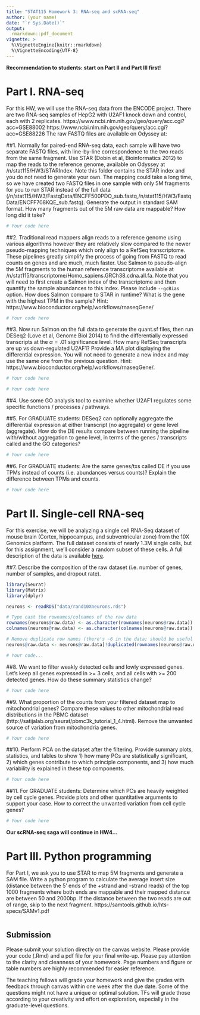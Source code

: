 ```yaml
---
title: "STAT115 Homework 3: RNA-seq and scRNA-seq"
author: (your name)
date: "`r Sys.Date()`"
output:
  rmarkdown::pdf_document
vignette: >
  %\VignetteEngine{knitr::rmarkdown}
  %\VignetteEncoding{UTF-8}
---
```


**Recommendation to students: start on Part II and Part III first!**

# Part I. RNA-seq

For this HW, we will use the RNA-seq data from the ENCODE project. There are two RNA-seq samples of HepG2 with U2AF1 knock down and control, each with 2 replicates.
https://www.ncbi.nlm.nih.gov/geo/query/acc.cgi?acc=GSE88002
https://www.ncbi.nlm.nih.gov/geo/query/acc.cgi?acc=GSE88226
The raw FASTQ files are available on Odyssey at:

##1. Normally for paired-end RNA-seq data, each sample will have two separate FASTQ files, with line-by-line correspondence to the two reads from the same fragment. Use STAR (Dobin et al, Bioinformatics 2012) to map the reads to the reference genome, available on Odyssey at /n/stat115/HW3/STARIndex. Note this folder contains the STAR index and you do not need to generate your own. The mapping could take a long time, so we have created two FASTQ files in one sample with only 5M fragments for you to run STAR instead of the full data (/n/stat115/HW3/FastqData/ENCFF500PDO_sub.fastq,/n/stat115/HW3/FastqData/ENCFF708KQE_sub.fastq). Generate the output in standard SAM format. How many fragments out of the 5M raw data are mappable? How long did it take?
```r
# Your code here
```

##2. Traditional read mappers align reads to a reference genome using various algorithms however they are relatively slow compared to the newer pseudo-mapping techniques which only align to a RefSeq transcriptome. These pipelines greatly simplify the process of going from FASTQ to read counts on genes and are much, much faster. Use Salmon to pseudo-align the 5M fragments to the human reference transcriptome available at /n/stat115/transcriptome/Homo_sapiens.GRCh38.cdna.all.fa. Note that you will need to first create a Salmon index of the transcriptome and then quantify the sample abundances to this index. Please include `--gcBias` option. How does Salmon compare to STAR in runtime? What is the gene with the highest TPM in the sample?
Hint: https://www.bioconductor.org/help/workflows/rnaseqGene/
```r
# Your code here
```

##3. Now run Salmon on the full data to generate the quant.sf files, then run DESeq2 (Love et al, Genome Biol 2014) to find the differentially expressed transcripts at the $\alpha=.01$ significance level. How many RefSeq transcripts are up vs down-regulated U2AF1? Provide a MA plot displaying the differential expression. You will not need to generate a new index and may use the same one from the previous question.
Hint: https://www.bioconductor.org/help/workflows/rnaseqGene/.
```r
# Your code here
```

```r
# Your code here
```

##4. Use some GO analysis tool to examine whether U2AF1 regulates some specific functions / processes / pathways.

##5. For GRADUATE students: DESeq2 can optionally aggregate the differential expression at either transcript (no aggregate) or gene level (aggregate). How do the DE results compare between running the pipeline with/without aggregation to gene level, in terms of the genes / transcripts called and the GO categories?
```r
# Your code here
```

##6. For GRADUATE students: Are the same genes/txs called DE if you use TPMs instead of counts (i.e. abundances versus counts)? Explain the difference between TPMs and counts.
```r
# Your code here
```

# Part II. Single-cell RNA-seq

For this exercise, we will be analyzing a single cell RNA-Seq dataset of mouse brain (Cortex, hippocampus, and subventricular zone) from the 10X Genomics platform. The full dataset consists of nearly 1.3M single cells, but for this assignment, we’ll consider a random subset of these cells. A full description of the data is available [here](https://support.10xgenomics.com/single-cell/datasets/1M_neurons).

##7. Describe the composition of the raw dataset (i.e. number of genes, number of samples, and dropout rate).
```r
library(Seurat)
library(Matrix)
library(dplyr)

neurons <- readRDS("data/rand10Xneurons.rds")

# Type cast the rownames/colnames of the raw data
rownames(neurons@raw.data) <- as.character(rownames(neurons@raw.data))
colnames(neurons@raw.data) <- as.character(colnames(neurons@raw.data))

# Remove duplicate row names (there's ~6 in the data; should be useful below)
neurons@raw.data <- neurons@raw.data[!duplicated(rownames(neurons@raw.data)),]

# Your code...
```

##8. We want to filter weakly detected cells and lowly expressed genes. Let’s keep all genes expressed in >= 3 cells, and all cells with >= 200 detected genes. How do these summary statistics change?

```r
# Your code here
```

##9. What proportion of the counts from your filtered dataset map to mitochondrial genes? Compare these values to other mitochondrial read distributions in the PBMC dataset (http://satijalab.org/seurat/pbmc3k_tutorial_1_4.html). Remove the unwanted source of variation from mitochondria genes.

```r
# Your code here
```

##10. Perform PCA on the dataset after the filtering. Provide summary plots, statistics, and tables to show 1) how many PCs are statistically significant, 2) which genes contribute to which principle components, and 3) how much variability is explained in these top components.

```r
# Your code here
```

##11. For GRADUATE students: Determine which PCs are heavily weighted by cell cycle genes. Provide plots and other quantitative arguments to support your case. How to correct the unwanted variation from cell cycle genes?

```r
# Your code here
```

**Our scRNA-seq saga will continue in HW4…**

# Part III. Python programming

For Part I, we ask you to use STAR to map 5M fragments and generate a SAM file. Write a python program to calculate the average insert size (distance between the 5’ ends of the +strand and -strand reads) of the top 1000 fragments where both ends are mappable and their mapped distance are between 50 and 2000bp. If the distance between the two reads are out of range, skip to the next fragment.
https://samtools.github.io/hts-specs/SAMv1.pdf

```r
```

## Submission
Please submit your solution directly on the canvas website. Please provide your code (.Rmd) and a pdf file for your final write-up. Please pay attention to the clarity and cleanness of your homework. Page numbers and figure or table numbers are highly recommended for easier reference.

The teaching fellows will grade your homework and give the grades with feedback through canvas within one week after the due date. Some of the questions might not have a unique or optimal solution. TFs will grade those according to your creativity and effort on exploration, especially in the graduate-level questions.

